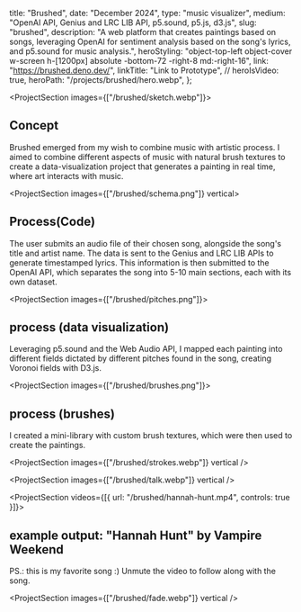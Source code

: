

  title: "Brushed",
  date: "December 2024",
  type: "music visualizer",
  medium: "OpenAI API, Genius and LRC LIB API, p5.sound, p5.js, d3.js",
  slug: "brushed",
  description:
    "A web platform that creates paintings based on songs, leveraging OpenAI for sentiment analysis based on the song's lyrics, and p5.sound for music analysis.",
  heroStyling:
    "object-top-left object-cover w-screen h-[1200px] absolute -bottom-72 -right-8 md:-right-16",
  link: "https://brushed.deno.dev/",
  linkTitle: "Link to Prototype",
  // heroIsVideo: true,
  heroPath: "/projects/brushed/hero.webp",
};

<ProjectSection images={["/brushed/sketch.webp"]}>

## Concept

Brushed emerged from my wish to combine music with artistic process. I aimed to
combine different aspects of music with natural brush textures to create a
data-visualization project that generates a painting in real time, where art
interacts with music.

</ProjectSection>

<ProjectSection images={["/brushed/schema.png"]} vertical>

## Process(Code)

The user submits an audio file of their chosen song, alongside the song's title
and artist name. The data is sent to the Genius and LRC LIB APIs to generate
timestamped lyrics. This information is then submitted to the OpenAI API, which
separates the song into 5-10 main sections, each with its own dataset.

</ProjectSection>

<ProjectSection images={["/brushed/pitches.png"]}>

## process (data visualization)

Leveraging p5.sound and the Web Audio API, I mapped each painting into different
fields dictated by different pitches found in the song, creating Voronoi fields
with D3.js.

</ProjectSection>

<ProjectSection images={["/brushed/brushes.png"]}>

## process (brushes)

I created a mini-library with custom brush textures, which were then used to
create the paintings.

</ProjectSection>

<ProjectSection images={["/brushed/strokes.webp"]} vertical />

<ProjectSection images={["/brushed/talk.webp"]} vertical />

<ProjectSection videos={[{ url: "/brushed/hannah-hunt.mp4", controls: true }]}>

## example output: "Hannah Hunt" by Vampire Weekend

PS.: this is my favorite song :) Unmute the video to follow along with the song.

</ProjectSection>

<ProjectSection images={["/brushed/fade.webp"]} vertical />
